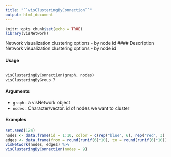 ```yaml
---
title: "``visClusteringByConnection``"
output: html_document
---
```

```r
knitr::opts_chunk$set(echo = TRUE)
library(visNetwork)
```


Network visualization clustering options - by node id
#### Description
Network visualization clustering options - by node id

#### Usage

<pre><code>
visClusteringByConnection(graph, nodes)
visClusteringByGroup 7
</code></pre>

#### Arguments

* ``graph`` : a visNetwork object
* ``nodes`` : Character/vector. id of nodes we want to cluster

#### Examples

```r
set.seed(124)
nodes <- data.frame(id = 1:10, color = c(rep("blue", 6), rep("red", 3), rep("green", 1)))
edges <- data.frame(from = round(runif(6)*10), to = round(runif(6)*10))
visNetwork(nodes, edges) %>%
visClusteringByConnection(nodes = 9)
```
